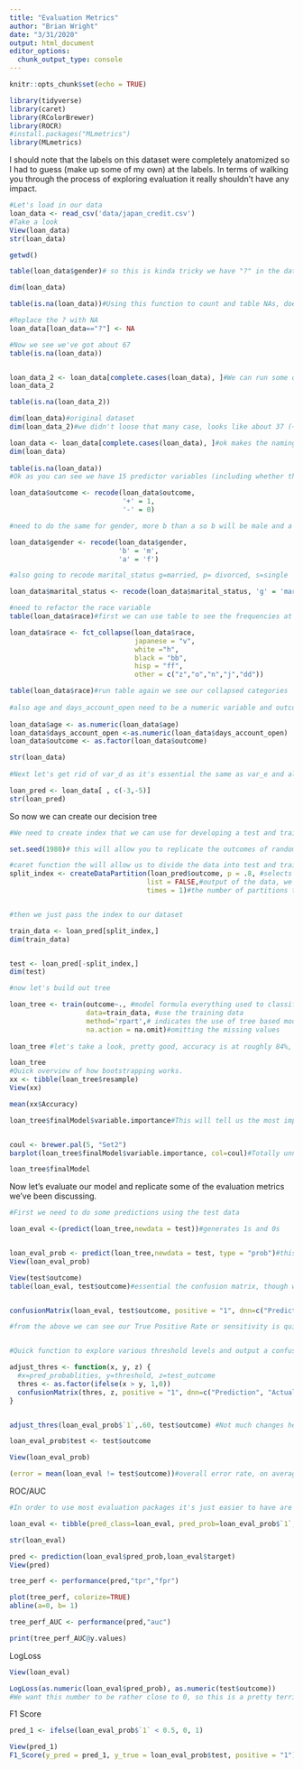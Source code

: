 ```yaml
---
title: "Evaluation Metrics"
author: "Brian Wright"
date: "3/31/2020"
output: html_document
editor_options: 
  chunk_output_type: console
---
```


```r
knitr::opts_chunk$set(echo = TRUE)

```

```r
library(tidyverse)
library(caret)
library(RColorBrewer)
library(ROCR)
#install.packages("MLmetrics")
library(MLmetrics)

```

I should note that the labels on this dataset were completely anatomized so I had to guess (make up some of my own) at the labels. In terms of walking you through the process of exploring evaluation it really shouldn't have any impact. 

```r
#Let's load in our data
loan_data <- read_csv('data/japan_credit.csv')
#Take a look
View(loan_data)
str(loan_data)

getwd()

table(loan_data$gender)# so this is kinda tricky we have "?" in the data instead of NAs, so we should probably replace the "?" with NAs, then remove them, if we rerun the table command we can see the "?" are removed. 

dim(loan_data)

table(is.na(loan_data))#Using this function to count and table NAs, doesn't look there are any (690x15=10,350)

#Replace the ? with NA
loan_data[loan_data=="?"] <- NA

#Now we see we've got about 67
table(is.na(loan_data))


loan_data_2 <- loan_data[complete.cases(loan_data), ]#We can run some quick analysis to see how much loss we would incur if we just subset to rows with no NAs
loan_data_2

table(is.na(loan_data_2))

dim(loan_data)#original dataset
dim(loan_data_2)#we didn't loose that many case, looks like about 37 (~5%), actually going to overwrite to loan_data

loan_data <- loan_data[complete.cases(loan_data), ]#ok makes the naming simpler
dim(loan_data)
  
table(is.na(loan_data))
#Ok as you can see we have 15 predictor variables (including whether the applications prefer funfetti_cake) and one outcome measure. We do need to re-class the outcome measure to the traditional {0,1} format along with a few other variables, we can do this with recode.

loan_data$outcome <- recode(loan_data$outcome, 
                            '+' = 1, 
                            '-' = 0)

#need to do the same for gender, more b than a so b will be male and a female 

loan_data$gender <- recode(loan_data$gender, 
                           'b' = 'm', 
                           'a' = 'f')

#also going to recode marital_status g=married, p= divorced, s=single

loan_data$marital_status <- recode(loan_data$marital_status, 'g' = 'mar', 'p' = 'div', 's'='sig') 

#need to refactor the race variable
table(loan_data$race)#first we can use table to see the frequencies at each of the categories. Given that this is Japanese data we will classify v and Japanese, h as white, bb as black, ff as Hispanic and everything else into other. 

loan_data$race <- fct_collapse(loan_data$race,
                               japanese = "v",
                               white ="h",
                               black = "bb",
                               hisp = "ff",
                               other = c("z","o","n","j","dd"))

table(loan_data$race)#run table again we see our collapsed categories 
                               
#also age and days_account_open need to be a numeric variable and outcome should be a factor so need to do some quick coercions 
 
loan_data$age <- as.numeric(loan_data$age)
loan_data$days_account_open <-as.numeric(loan_data$days_account_open)
loan_data$outcome <- as.factor(loan_data$outcome)

str(loan_data)
  
#Next let's get rid of var_d as it's essential the same as var_e and also f as its got 15 different categories so the complexity of keeping that many levels would be pretty difficult to manage inside our tree, especially not knowing the labels.  

loan_pred <- loan_data[ , c(-3,-5)] 
str(loan_pred)

```
So now we can create our decision tree

```r
#We need to create index that we can use for developing a test and training set. Training is for building the tree and test is for checking the quality of the model. 

set.seed(1980)# this will allow you to replicate the outcomes of randomized process

#caret function the will allow us to divide the data into test and train, it will randomly assign rows into each category while maintaining the relative balance (0 and 1s) of the target variable. 
split_index <- createDataPartition(loan_pred$outcome, p = .8, #selects the split, 80% training 20% for test 
                                  list = FALSE,#output of the data, we don't want a list
                                  times = 1)#the number of partitions to create we just want one


#then we just pass the index to our dataset

train_data <- loan_pred[split_index,]
dim(train_data)


test <- loan_pred[-split_index,]
dim(test)

#now let's build out tree

loan_tree <- train(outcome~., #model formula everything used to classify outcome
                   data=train_data, #use the training data
                   method='rpart',# indicates the use of tree based model
                   na.action = na.omit)#omitting the missing values
                   
loan_tree #let's take a look, pretty good, accuracy is at roughly 84%, not bad. Accuracy is (TP + TN)/(TP+TN+FP+FN). High level indicator of model efficiency. 

loan_tree
#Quick overview of how bootstrapping works. 
xx <- tibble(loan_tree$resample)
View(xx) 

mean(xx$Accuracy)

loan_tree$finalModel$variable.importance#This will tell us the most important variables in terms of reducing our model error...hahaha liking funfetti takes the cake!! As it should anyone that doesn't enjoy a nice piece of funfetti cake just can't be trusted. (calculated for each variable individually as the sum of the decrease in impurity, includes as a primary split and when it appears as a surrogate)


coul <- brewer.pal(5, "Set2")
barplot(loan_tree$finalModel$variable.importance, col=coul)#Totally unnecessary but couldn't help myself, funfetti barchart...

loan_tree$finalModel

```

Now let's evaluate our model and replicate some of the evaluation metrics we've been discussing. 
```r
#First we need to do some predictions using the test data 

loan_eval <-(predict(loan_tree,newdata = test))#generates 1s and 0s


loan_eval_prob <- predict(loan_tree,newdata = test, type = "prob")#this gives us the predicted prob, we will need these later for the fairness evaluation
View(loan_eval_prob)

View(test$outcome)
table(loan_eval, test$outcome)#essential the confusion matrix, though we can make a fancy one using caret built in functions


confusionMatrix(loan_eval, test$outcome, positive = "1", dnn=c("Prediction", "Actual"), mode = "sens_spec")#change to everything

#from the above we can see our True Positive Rate or sensitivity is quite good @ 88%, False Positive Rate (1-Specificity) is also not terrible ~ @ 27%, we want this to be low.(Subject to change) 


#Quick function to explore various threshold levels and output a confusion matrix

adjust_thres <- function(x, y, z) {
  #x=pred_probablities, y=threshold, z=test_outcome
  thres <- as.factor(ifelse(x > y, 1,0))
  confusionMatrix(thres, z, positive = "1", dnn=c("Prediction", "Actual"), mode = "everything")
}


adjust_thres(loan_eval_prob$`1`,.60, test$outcome) #Not much changes here because of the high probability splits of the data outcomes. Let's take a closer look. We can see that the algo isn't marginally mis-classifying these rows, it's very confidently wrong. Which likely means that there's too much emphasis being placed on too small a number of variables, principally the funfetti variable. 

loan_eval_prob$test <- test$outcome

View(loan_eval_prob)

(error = mean(loan_eval != test$outcome))#overall error rate, on average when does our prediction not match the actual, looks like around 15%, really just ok. 

```

ROC/AUC
```r
#In order to use most evaluation packages it's just easier to have are predictions and targets in one place. 

loan_eval <- tibble(pred_class=loan_eval, pred_prob=loan_eval_prob$`1`,target=as.numeric(test$outcome))

str(loan_eval)

pred <- prediction(loan_eval$pred_prob,loan_eval$target)
View(pred)

tree_perf <- performance(pred,"tpr","fpr")

plot(tree_perf, colorize=TRUE)
abline(a=0, b= 1)

tree_perf_AUC <- performance(pred,"auc")

print(tree_perf_AUC@y.values)

```

LogLoss
```r

View(loan_eval)

LogLoss(as.numeric(loan_eval$pred_prob), as.numeric(test$outcome))
#We want this number to be rather close to 0, so this is a pretty terrible result. 

```


F1 Score 
```r
pred_1 <- ifelse(loan_eval_prob$`1` < 0.5, 0, 1)

View(pred_1)
F1_Score(y_pred = pred_1, y_true = loan_eval_prob$test, positive = "1")

```

